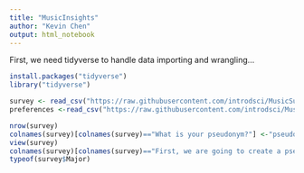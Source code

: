 ```yaml
---
title: "MusicInsights"
author: "Kevin Chen"
output: html_notebook
---
```

First, we need tidyverse to handle data importing and wrangling...

```r
install.packages("tidyverse")
library("tidyverse")

survey <- read_csv("https://raw.githubusercontent.com/introdsci/MusicSurvey/master/music-survey.csv")
preferences <-read_csv("https://raw.githubusercontent.com/introdsci/MusicSurvey/master/preferences-survey.csv")
```

```r
nrow(survey)
colnames(survey)[colnames(survey)=="What is your pseudonym?"] <-"pseudonym"
view(survey)
colnames(survey)[colnames(survey)=="First, we are going to create a pseudonym for you to keep this survey anonymous (more or less). Which pseudonym generator would you prefer?"] <- "generator_name"
typeof(survey$Major)

```

